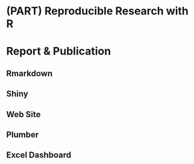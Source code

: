# (PART) Reproducible Research with R {-} 

# Report & Publication

## Rmarkdown

## Shiny

## Web Site

## Plumber

## Excel Dashboard

##